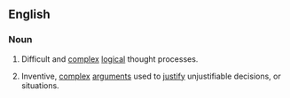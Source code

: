 ==English==
{{was wotd|2016|May|2}}

===Noun===
{{en-plural noun}}

# Difficult and [[complex]] [[logical]] thought processes.
#: {{ux|en|To cope with these '''mental gymnastics''' we apply various ways of simplifying and reducing the information.}}
# {{label|en|pejorative}} Inventive, [[complex]] [[arguments]] used to [[justify]] unjustifiable decisions, or situations.
#: {{ux|en|People often perform '''mental gymnastics''' in order to blame anyone but themselves.}}
